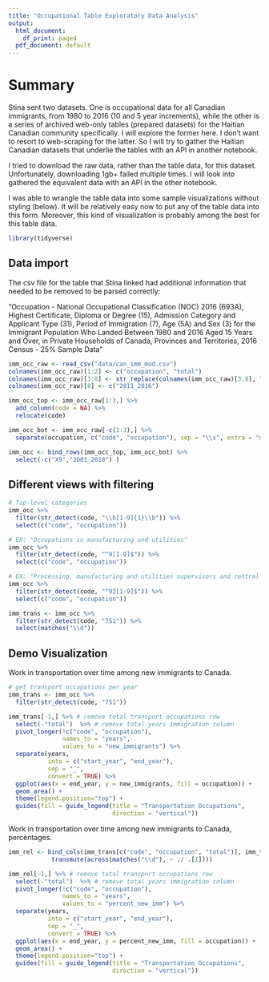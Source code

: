 ```yaml
---
title: "Occupational Table Exploratory Data Analysis"
output:
  html_document:
    df_print: paged
  pdf_document: default
---
```


# Summary

Stina sent two datasets. One is occupational data for all Canadian immigrants, from 1980 to 2016 (10 and 5 year increments), while the other is a series of archived web-only tables (prepared datasets) for the Haitian Canadian community specifically. I will explore the former here. I don't want to resort to web-scraping for the latter. So I will try to gather the Haitian Canadian datasets that underlie the tables  with an API in another notebook.

I tried to download the raw data, rather than the table data, for this dataset. Unfortunately, downloading 1gb+ failed multiple times. I will look into gathered the equivalent data with an API in the other notebook.

I was able to wrangle the table data into some sample visualizations without styling (below). It will be relatively easy now to put any of the table data into this form. Moreover, this kind of visualization is probably among the best for this table data.

```r
library(tidyverse)
```

## Data import

The csv file for the table that Stina linked had additional information that needed to be removed to be parsed correctly:

 "Occupation - National Occupational Classification (NOC) 2016 (693A), Highest Certificate, Diploma or Degree (15), Admission Category and Applicant Type (31), Period of Immigration (7), Age (5A) and Sex (3) for the Immigrant Population Who Landed Between 1980 and 2016 Aged 15 Years and Over, in Private Households of Canada, Provinces and Territories, 2016 Census - 25% Sample Data"

```r
imm_occ_raw <- read_csv("data/can_imm_mod.csv")
colnames(imm_occ_raw)[1:2] <- c("occupation", "total")
colnames(imm_occ_raw)[3:8] <- str_replace(colnames(imm_occ_raw)[3:8], " to ", "_")
colnames(imm_occ_raw)[8] <- c("2011_2016")

imm_occ_top <- imm_occ_raw[1:3,] %>% 
  add_column(code = NA) %>% 
  relocate(code)

imm_occ_bot <- imm_occ_raw[-c(1:3),] %>% 
  separate(occupation, c("code", "occupation"), sep = "\\s", extra = "merge")

imm_occ <- bind_rows(imm_occ_top, imm_occ_bot) %>% 
  select(-c("X9","2001_2010") )
```

## Different views with filtering

```r
# Top-level categories
imm_occ %>%
  filter(str_detect(code, "\\b[1-9]{1}\\b")) %>% 
  select(c("code", "occupation"))

# EX: "Occupations in manufacturing and utilities"
imm_occ %>%
  filter(str_detect(code, "^9[1-9]$")) %>% 
  select(c("code", "occupation"))

# EX: "Processing, manufacturing and utilities supervisors and central control operators"
imm_occ %>%
  filter(str_detect(code, "^92[1-9]$")) %>% 
  select(c("code", "occupation"))

imm_trans <- imm_occ %>% 
  filter(str_detect(code, "751")) %>% 
  select(matches("\\d"))

```

## Demo Visualization

Work in transportation over time among new immigrants to Canada.

```r
# get transport occupations per year
imm_trans <- imm_occ %>% 
  filter(str_detect(code, "751"))

imm_trans[-1,] %>% # remove total transport occupations row
  select(-"total")  %>% # remove total years immigration column
  pivot_longer(!c("code", "occupation"), 
               names_to = "years", 
               values_to = "new_immigrants") %>% 
  separate(years, 
           into = c("start_year", "end_year"), 
           sep = "_", 
           convert = TRUE) %>% 
  ggplot(aes(x = end_year, y = new_immigrants, fill = occupation)) +
  geom_area() +
  theme(legend.position="top") +
  guides(fill = guide_legend(title = "Transportation Occupations", 
                             direction = "vertical"))
```

Work in transportation over time among new immigrants to Canada, percentages. 

```r
imm_rel <- bind_cols(imm_trans[c("code", "occupation", "total")], imm_trans %>%
            transmute(across(matches("\\d"), ~ ./ .[1])))

imm_rel[-1,] %>% # remove total transport occupations row
  select(-"total")  %>% # remove total years immigration column
  pivot_longer(!c("code", "occupation"), 
               names_to = "years", 
               values_to = "percent_new_imm") %>% 
  separate(years, 
           into = c("start_year", "end_year"), 
           sep = "_", 
           convert = TRUE) %>% 
  ggplot(aes(x = end_year, y = percent_new_imm, fill = occupation)) +
  geom_area() +
  theme(legend.position="top") +
  guides(fill = guide_legend(title = "Transportation Occupations", 
                             direction = "vertical"))

```

